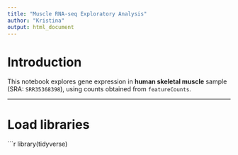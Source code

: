 ```yaml
---
title: "Muscle RNA-seq Exploratory Analysis"
author: "Kristina"
output: html_document
---
```


# Introduction

This notebook explores gene expression in **human skeletal muscle** sample  
(SRA: `SRR35368398`), using counts obtained from `featureCounts`.

---

# Load libraries

```r
library(tidyverse)
